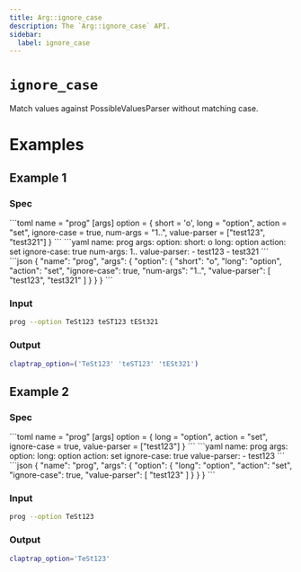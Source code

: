 ```yaml
---
title: Arg::ignore_case
description: The `Arg::ignore_case` API.
sidebar:
  label: ignore_case
---
```



# `ignore_case` <LinkButton href="https://docs.rs/clap/latest/clap/struct.Arg.html#method.ignore_case" icon="open-book" variant="minimal"></LinkButton>

<Badge text="since 0.1.0" size="small" />

Match values against PossibleValuesParser without matching case.

# Examples
## Example 1

### Spec

<Tabs syncKey="format">
  <TabItem label="TOML">
```toml
name = "prog"
[args]
option = { short = 'o', long = "option", action = "set", ignore-case = true, num-args = "1..", value-parser = ["test123", "test321"] }
```
  </TabItem>
  <TabItem label="YAML">
```yaml
name: prog
args:
  option:
    short: o
    long: option
    action: set
    ignore-case: true
    num-args: 1..
    value-parser:
    - test123
    - test321
```
  </TabItem>
  <TabItem label="JSON">
```json
{
  "name": "prog",
  "args": {
    "option": {
      "short": "o",
      "long": "option",
      "action": "set",
      "ignore-case": true,
      "num-args": "1..",
      "value-parser": [
        "test123",
        "test321"
      ]
    }
  }
}
```
  </TabItem>
</Tabs>

### Input

```bash
prog --option TeSt123 teST123 tESt321
```

### Output

```bash
claptrap_option=('TeSt123' 'teST123' 'tESt321')
```
## Example 2

### Spec

<Tabs syncKey="format">
  <TabItem label="TOML">
```toml
name = "prog"
[args]
option = { long = "option", action = "set", ignore-case = true, value-parser = ["test123"] }
```
  </TabItem>
  <TabItem label="YAML">
```yaml
name: prog
args:
  option:
    long: option
    action: set
    ignore-case: true
    value-parser:
    - test123
```
  </TabItem>
  <TabItem label="JSON">
```json
{
  "name": "prog",
  "args": {
    "option": {
      "long": "option",
      "action": "set",
      "ignore-case": true,
      "value-parser": [
        "test123"
      ]
    }
  }
}
```
  </TabItem>
</Tabs>

### Input

```bash
prog --option TeSt123
```

### Output

```bash
claptrap_option='TeSt123'
```
